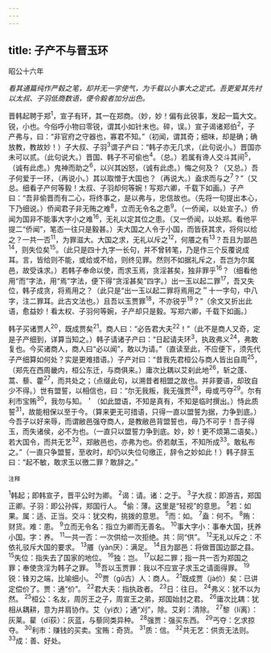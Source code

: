```yaml
---
---
---
```

title: 子产不与晋玉环
---



昭公十六年

*看其通篇纯作严毂之笔，却并无一字使气，为千载以小事大之定式。吾更爱其先衬以太叔、子羽低商数语，便令毅者加分出色。*

晋韩起聘于郑<sup>1</sup>，宣子有环，其一在郑商。（妙，妙！偏有此锐事，发起一篇大文。锐，小也。今俗呼小物曰零锐，谓其小如针末也。碎，误。）宣子谒诸郑伯<sup>2</sup>，子产弗与，曰：“非官府之守器也，寡君不知。”（初闻，谓其奇；细味，却是确；确放教，教故妙！）子大叔、子羽<sup>3</sup>谓子产曰：“韩子亦无几求，（此句说小。）晋国亦未可以贰。（此句说大。）晋国、韩子不可偷也<sup>4</sup>。（总。）若属有谗人交斗其间<sup>5</sup>，（诚有此虑。）鬼神而助之<sup>6</sup>，以兴其凶怒，（诚有此虑。）悔之何及？（又总。）吾子何爱于一环，（再说小。）其以取憎于大国也？（再说大。）盍求而与之<sup>7</sup>？”（又总。细看子产何等毅！太叔、子羽却何等婉！写郑六卿，千载下如画。）子产曰：“吾非偷晋而有二心，将终事之，是以弗与，忠信故也。（先将一句提出本心，下乃细说。）侨闻君子非无贿之难<sup>8</sup>，立而无令名之患<sup>9</sup>。（一侨闻，以处宣子。）侨闻为国非不能事大字小之难<sup>16</sup>，无礼以定其位之患。（又一侨闻，以处郑。看他平提二“侨闻”，笔态一往只是毅甚。）夫大国之人令于小国，而皆获其求，将何以给之？一共一否<sup>11</sup>，为罪滋大。大国之求，无礼以斥之<sup>12</sup>，何餍之有<sup>13</sup>？吾且为鄙邑<sup>14</sup>，则失位矣<sup>15</sup>。（此只是四十九字一长句，并不曾转笔，乃是作三个反覆说成耳。言，皆给则不能，或给或不给，则终见罪。然则不如据礼斥之，吾岂为尔属邑，故受诛求。）若韩子奉命以使，而求玉焉，贪淫甚矣，独非罪乎<sup>16</sup>？（细看他用“而”字法，用“焉”字法，便下得“贪淫甚矣”四字。）出一玉以起二罪<sup>17</sup>，吾又失位，韩子成贪，将焉用之？（此只是“出一玉以起二罪将焉用之＂十一字句，中八字，注二罪耳。此古文法也。）且吾以玉贾罪<sup>18</sup>，不亦锐乎<sup>19</sup>？”（余文又折出此语，愈益妙！看太权、子羽何等婉，子产却只是毅。写郑六卿，千载下如画。）

韩子买诸贾人<sup>20</sup>，既成贾矣<sup>21</sup>。商人曰：“必告君大夫<sup>22</sup>！”（此不是商人又奇，定是子产细到，详算当知之。）韩子请诸子产曰：“日起请夫环<sup>3</sup>，执政弗义<sup>24</sup>，弗敢复也。今买诸商人，商人曰“必以闻”，敢以为请。”（直读至此，不应便下，须先代子产细算如何处？实是更难措语。）子产对曰：“昔我先君桓公与商人皆出自周<sup>25</sup>，（郑先在西周畿内，桓公东迁，与商俱来。）庸次比耦以艾刹此地<sup>26</sup>，斩之蓬、蒿、藜、藿<sup>27</sup>，而共处之；（点缀此句，以溯昔者相盟之故也。并非要语，却玫自少不得。）世有盟誓，以相信也，曰：“尔无我叛，我无强贾<sup>28</sup>，毋或丐夺<sup>29</sup>。尔有利市宝贿<sup>30</sup>，我勿与知。＇（如此盟语，不知是真有，不知是临时撰出。）恃此质誓<sup>31</sup>，故能相保以至于今。（算来更无可措语，只得一直以盟誓为据，力争到底。）今吾子以好来辱，而谓敝邑强夺商人，是教敝邑背盟誓也，毋乃不可乎！吾子得玉，而失诸侯，必不为也。（一直只以盟誓力争到底。妙，妙！更不烦第二语矣。）若大国令，而共无艺<sup>32</sup>，郑敝邑也，亦弗为也。侨若献玉，不知所成<sup>33</sup>。敢私布之。”（一直只争盟誓，至收时，却仍以失位句缴正，辞令之妙如此！）韩子辞玉曰：“起不敏，敢求玉以徼二罪？敢辞之。”

<sup>注释</sup>

<sup>1</sup>韩起；即韩宣子，晋平公时为卿。
<sup>2</sup>谒：请。诸：之于。
<sup>3</sup>子大叔：即游吉，郑国正卿。子羽：即公孙挥，郑国行人。
<sup>4</sup>偷：薄。这里是“轻视”的意思。
<sup>5</sup>若：如果。属：适、正当。交斗：犹交构，挑拨的意思。
<sup>5</sup>而：如。
<sup>7</sup>盍：何不。
<sup>8</sup>贿：财货。难：患。
<sup>9</sup>立而无令名：指立为卿而无善名。
<sup>10</sup>事大字小：事奉大国，抚养小国。字：养。
<sup>11</sup>一共一否：一次供给一次拒绝。共：同“供”。
<sup>12</sup>无礼以斥之：不依礼驳斥大国的要求。
<sup>13</sup>餍（yàn厌）：满足。
<sup>14</sup>且为鄙邑：将做晋国边鄙之县。
<sup>15</sup>失位：指失去了国家的地位。
<sup>16</sup>独：岂。
<sup>17</sup>以起二罪；指一共一否为郑国之罪；奉使贪淫为韩子之罪。
<sup>18</sup>吾以玉贾罪：我以不应宣子求玉之请面得罪。
<sup>19</sup>锐：锋刃之端，比喻细小。
<sup>20</sup>贾（gǔ古）人：商人。
<sup>21</sup>既成贾（jà价）矣：已讲定偿价了。贾：通“价”。
<sup>22</sup>君大夫：指执政者。
<sup>23</sup>日：往日。
<sup>24</sup>弗义：犹不以为然。
<sup>25</sup>桓公：名友，周厉王之子，周宣王之弟，郑国始封之君。
<sup>26</sup>庸次比耦：犹相从耦耕，意为并肩协作。艾（yi衣）；通“刈”，除。艾刹：清除。
<sup>27</sup>黎（Ií离）：灰莱。雚（dī荻）：灰蓝，与藜同类异种。
<sup>28</sup>强贾：强买东西。
<sup>29</sup>丐夺：乞求掠夺。
<sup>30</sup>利市：赚钱的买卖。宝贿：奇货。
<sup>31</sup>质：信。
<sup>32</sup>共无艺：供贡无法则。
<sup>33</sup>成：善、好处。
